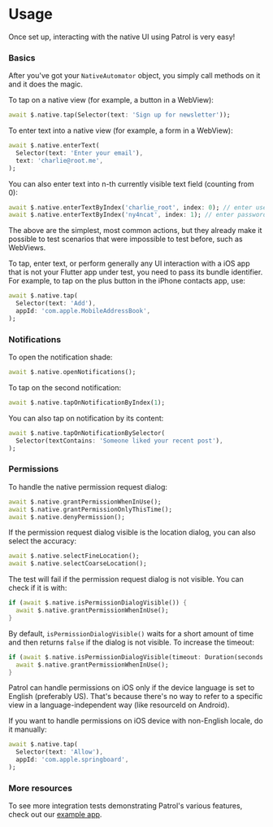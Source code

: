 # Usage

Once set up, interacting with the native UI using Patrol is very easy!

### Basics

After you've got your `NativeAutomator` object, you simply call methods on it
and it does the magic.

To tap on a native view (for example, a button in a WebView):

```dart
await $.native.tap(Selector(text: 'Sign up for newsletter'));
```

To enter text into a native view (for example, a form in a WebView):

```dart
await $.native.enterText(
  Selector(text: 'Enter your email'),
  text: 'charlie@root.me',
);
```

You can also enter text into n-th currently visible text field (counting from
0):

```dart
await $.native.enterTextByIndex('charlie_root', index: 0); // enter username
await $.native.enterTextByIndex('ny4ncat', index: 1); // enter password
```

The above are the simplest, most common actions, but they already make it
possible to test scenarios that were impossible to test before, such as
WebViews.

<Warning>
  To tap, enter text, or perform generally any UI interaction with a iOS app
  that is not your Flutter app under test, you need to pass its bundle
  identifier. For example, to tap on the plus button in the iPhone contacts app,
  use:

  ```dart
  await $.native.tap(
    Selector(text: 'Add'),
    appId: 'com.apple.MobileAddressBook',
  );
  ```

</Warning>

### Notifications

To open the notification shade:

```dart
await $.native.openNotifications();
```

To tap on the second notification:

```dart
await $.native.tapOnNotificationByIndex(1);
```

You can also tap on notification by its content:

```dart
await $.native.tapOnNotificationBySelector(
  Selector(textContains: 'Someone liked your recent post'),
);
```

<YouTube id="G0i6HEk0HQg" />

### Permissions

To handle the native permission request dialog:

```dart
await $.native.grantPermissionWhenInUse();
await $.native.grantPermissionOnlyThisTime();
await $.native.denyPermission();
```

<YouTube id="yC3sqpY5P_A" />

If the permission request dialog visible is the location dialog, you can also
select the accuracy:

```dart
await $.native.selectFineLocation();
await $.native.selectCoarseLocation();
```

<YouTube id="Wl2DyOy5e2U" />

The test will fail if the permission request dialog is not visible. You can
check if it is with:

```dart
if (await $.native.isPermissionDialogVisible()) {
  await $.native.grantPermissionWhenInUse();
}
```

By default, `isPermissionDialogVisible()` waits for a short amount of time and
then returns `false` if the dialog is not visible. To increase the timeout:

```dart
if (await $.native.isPermissionDialogVisible(timeout: Duration(seconds: 5))) {
  await $.native.grantPermissionWhenInUse();
}
```

<Warning>
  Patrol can handle permissions on iOS only if the device language is set to
  English (preferably US). That's because there's no way to refer to a specific
  view in a language-independent way (like resourceId on Android).

  If you want to handle permissions on iOS device with non-English locale, do it
  manually:

  ```dart
  await $.native.tap(
    Selector(text: 'Allow'),
    appId: 'com.apple.springboard',
  );
  ```
</Warning>

### More resources

To see more integration tests demonstrating Patrol's various features, check out
our [example app][example_app].

[nativeautomator]: https://pub.dev/documentation/patrol/latest/patrol/NativeAutomator-class.html
[example_app]: https://github.com/leancodepl/patrol/tree/master/packages/patrol/example
[permissions_many_test]: https://user-images.githubusercontent.com/40357511/219790614-dddcfc2b-c68c-44a6-be4b-c161151c9fe6.mp4
[permissions_location_test]: https://user-images.githubusercontent.com/40357511/219790600-0ec5f42c-424e-4dc7-a36f-eea5f9a3e49f.mp4
[notifications_test]: https://user-images.githubusercontent.com/40357511/219792140-09fa967a-8c81-4096-a533-df107741e5f0.mp4
